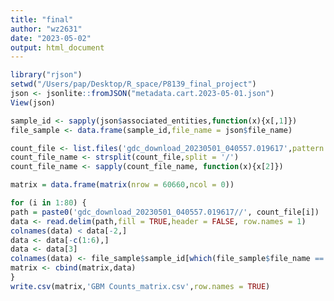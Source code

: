 ```yaml
---
title: "final"
author: "wz2631"
date: "2023-05-02"
output: html_document
---
```


```r
library("rjson")
setwd("/Users/pap/Desktop/R_space/P8139_final_project")
json <- jsonlite::fromJSON("metadata.cart.2023-05-01.json")   
View(json)

sample_id <- sapply(json$associated_entities,function(x){x[,1]})
file_sample <- data.frame(sample_id,file_name = json$file_name)  

count_file <- list.files('gdc_download_20230501_040557.019617',pattern = '*.tsv',recursive = TRUE) 
count_file_name <- strsplit(count_file,split = '/')
count_file_name <- sapply(count_file_name, function(x){x[2]})

matrix = data.frame(matrix(nrow = 60660,ncol = 0))

for (i in 1:80) {
path = paste0('gdc_download_20230501_040557.019617//', count_file[i]) 
data <- read.delim(path,fill = TRUE,header = FALSE, row.names = 1) 
colnames(data) < data[-2,]
data <- data[-c(1:6),]
data <- data[3]   
colnames(data) <- file_sample$sample_id[which(file_sample$file_name == count_file_name[i])]
matrix <- cbind(matrix,data)
}
write.csv(matrix,'GBM Counts_matrix.csv',row.names = TRUE)
```

